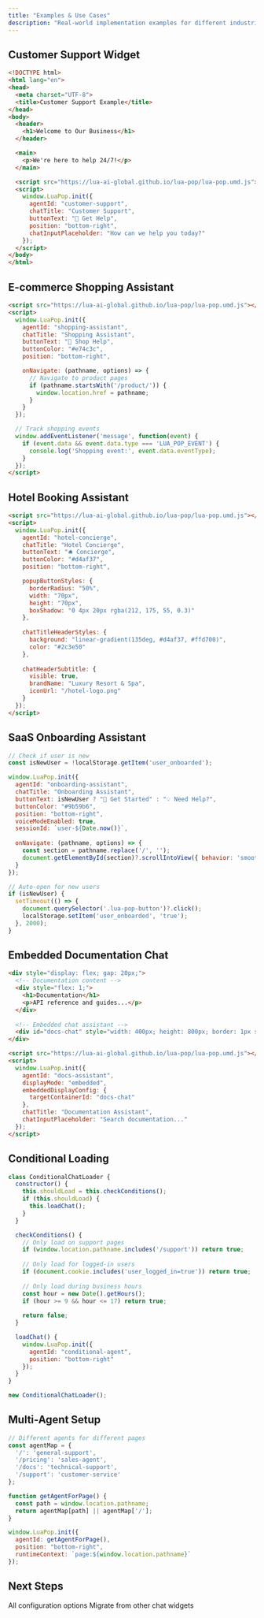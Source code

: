 ```yaml
---
title: "Examples & Use Cases"
description: "Real-world implementation examples for different industries"
---
```


## Customer Support Widget

```html
<!DOCTYPE html>
<html lang="en">
<head>
  <meta charset="UTF-8">
  <title>Customer Support Example</title>
</head>
<body>
  <header>
    <h1>Welcome to Our Business</h1>
  </header>

  <main>
    <p>We're here to help 24/7!</p>
  </main>

  <script src="https://lua-ai-global.github.io/lua-pop/lua-pop.umd.js"></script>
  <script>
    window.LuaPop.init({
      agentId: "customer-support",
      chatTitle: "Customer Support",
      buttonText: "💬 Get Help",
      position: "bottom-right",
      chatInputPlaceholder: "How can we help you today?"
    });
  </script>
</body>
</html>
```

## E-commerce Shopping Assistant

```html
<script src="https://lua-ai-global.github.io/lua-pop/lua-pop.umd.js"></script>
<script>
  window.LuaPop.init({
    agentId: "shopping-assistant",
    chatTitle: "Shopping Assistant",
    buttonText: "🛒 Shop Help",
    buttonColor: "#e74c3c",
    position: "bottom-right",

    onNavigate: (pathname, options) => {
      // Navigate to product pages
      if (pathname.startsWith('/product/')) {
        window.location.href = pathname;
      }
    }
  });

  // Track shopping events
  window.addEventListener('message', function(event) {
    if (event.data && event.data.type === 'LUA_POP_EVENT') {
      console.log('Shopping event:', event.data.eventType);
    }
  });
</script>
```

## Hotel Booking Assistant

```html
<script src="https://lua-ai-global.github.io/lua-pop/lua-pop.umd.js"></script>
<script>
  window.LuaPop.init({
    agentId: "hotel-concierge",
    chatTitle: "Hotel Concierge",
    buttonText: "🛎️ Concierge",
    buttonColor: "#d4af37",
    position: "bottom-right",

    popupButtonStyles: {
      borderRadius: "50%",
      width: "70px",
      height: "70px",
      boxShadow: "0 4px 20px rgba(212, 175, 55, 0.3)"
    },
    
    chatTitleHeaderStyles: {
      background: "linear-gradient(135deg, #d4af37, #ffd700)",
      color: "#2c3e50"
    },
    
    chatHeaderSubtitle: {
      visible: true,
      brandName: "Luxury Resort & Spa",
      iconUrl: "/hotel-logo.png"
    }
  });
</script>
```

## SaaS Onboarding Assistant

```javascript
// Check if user is new
const isNewUser = !localStorage.getItem('user_onboarded');

window.LuaPop.init({
  agentId: "onboarding-assistant",
  chatTitle: "Onboarding Assistant",
  buttonText: isNewUser ? "🚀 Get Started" : "💡 Need Help?",
  buttonColor: "#9b59b6",
  position: "bottom-right",
  voiceModeEnabled: true,
  sessionId: `user-${Date.now()}`,
  
  onNavigate: (pathname, options) => {
    const section = pathname.replace('/', '');
    document.getElementById(section)?.scrollIntoView({ behavior: 'smooth' });
  }
});

// Auto-open for new users
if (isNewUser) {
  setTimeout(() => {
    document.querySelector('.lua-pop-button')?.click();
    localStorage.setItem('user_onboarded', 'true');
  }, 2000);
}
```

## Embedded Documentation Chat

```html
<div style="display: flex; gap: 20px;">
  <!-- Documentation content -->
  <div style="flex: 1;">
    <h1>Documentation</h1>
    <p>API reference and guides...</p>
  </div>
  
  <!-- Embedded chat assistant -->
  <div id="docs-chat" style="width: 400px; height: 800px; border: 1px solid #ddd; border-radius: 8px;"></div>
</div>

<script src="https://lua-ai-global.github.io/lua-pop/lua-pop.umd.js"></script>
<script>
  window.LuaPop.init({
    agentId: "docs-assistant",
    displayMode: "embedded",
    embeddedDisplayConfig: {
      targetContainerId: "docs-chat"
    },
    chatTitle: "Documentation Assistant",
    chatInputPlaceholder: "Search documentation..."
  });
</script>
```

## Conditional Loading

```javascript
class ConditionalChatLoader {
  constructor() {
    this.shouldLoad = this.checkConditions();
    if (this.shouldLoad) {
      this.loadChat();
    }
  }

  checkConditions() {
    // Only load on support pages
    if (window.location.pathname.includes('/support')) return true;
    
    // Only load for logged-in users
    if (document.cookie.includes('user_logged_in=true')) return true;
    
    // Only load during business hours
    const hour = new Date().getHours();
    if (hour >= 9 && hour <= 17) return true;
    
    return false;
  }

  loadChat() {
    window.LuaPop.init({
      agentId: "conditional-agent",
      position: "bottom-right"
    });
  }
}

new ConditionalChatLoader();
```

## Multi-Agent Setup

```javascript
// Different agents for different pages
const agentMap = {
  '/': 'general-support',
  '/pricing': 'sales-agent',
  '/docs': 'technical-support',
  '/support': 'customer-service'
};

function getAgentForPage() {
  const path = window.location.pathname;
  return agentMap[path] || agentMap['/'];
}

window.LuaPop.init({
  agentId: getAgentForPage(),
  position: "bottom-right",
  runtimeContext: `page:${window.location.pathname}`
});
```

## Next Steps

<CardGroup cols={2}>
  <Card title="Configuration" icon="cog" href="/chat-widget/configuration">
    All configuration options
  </Card>
  <Card title="Migration" icon="arrows-turn-right" href="/chat-widget/migration">
    Migrate from other chat widgets
  </Card>
</CardGroup>
